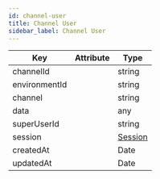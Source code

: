 ```yaml
---
id: channel-user
title: Channel User
sidebar_label: Channel User
---
```


| Key           | Attribute | Type                          |
| ------------- | --------- | ----------------------------- |
| channelId     |           | string                        |
| environmentId |           | string                        |
| channel       |           | string                        |
| data          |           | any                           |
| superUserId   |           | string                        |
| session       |           | [Session](../classes/session.mdx) |
| createdAt     |           | Date                          |
| updatedAt     |           | Date                          |
